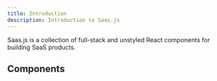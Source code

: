 ```yaml
---
title: Introduction
description: Introduction to Saas.js
---
```


Saas.js is a collection of full-stack and unstyled React components for building SaaS products.

## Components

<Cards>
  <Card
    title="Slingshot"
    description="Full-stack React file upload components"
    href="/docs/file-upload"
  />
</Cards>
